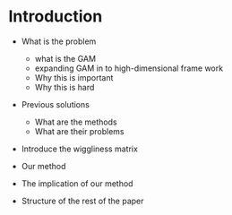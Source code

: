 # Introduction
* What is the problem
  * what is the GAM
  * expanding GAM in to high-dimensional frame work
  * Why this is important
  * Why this is hard
* Previous solutions
  * What are the methods
  * What are their problems
  
* Introduce the wiggliness matrix

* Our method
* The implication of our method
* Structure of the rest of the paper